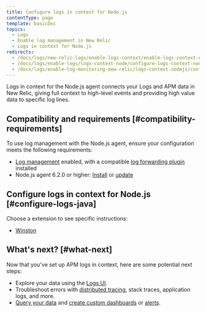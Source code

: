 ```yaml
---
title: Configure logs in context for Node.js
contentType: page
template: basicDoc
topics:
  - Logs
  - Enable log management in New Relic
  - Logs in context for Node.js
redirects:
  - /docs/logs/new-relic-logs/enable-logs-context/enable-logs-context-nodejs
  - /docs/logs/enable-logs/logs-context-node/configure-logs-context-node
  - /docs/logs/enable-log-monitoring-new-relic/logs-context-nodejs/configure-logs-context-nodejs
---
```


Logs in context for the Node.js agent connects your Logs and APM data in New Relic, giving full context to high-level events and providing high value data to specific log lines.

## Compatibility and requirements [#compatibility-requirements]

To use log management with the Node.js agent, ensure your configuration meets the following requirements:

* [Log management](/docs/introduction-new-relic-logs) enabled, with a compatible [log forwarding plugin](/docs/logs/enable-logs/enable-logs/enable-new-relic-logs#enable-logs) installed
* Node.js agent 6.2.0 or higher: [Install](/docs/agents/nodejs-agent/installation-configuration/install-nodejs-agent) or [update](/docs/agents/nodejs-agent/installation-configuration/update-nodejs-agent)

## Configure logs in context for Node.js [#configure-logs-java]

Choose a extension to see specific instructions:

* [Winston](/docs/logs/new-relic-logs/enable-logs-context/enable-logs-context-winston)

## What's next? [#what-next]

Now that you've set up APM logs in context, here are some potential next steps:

* Explore your data using the [Logs UI](/docs/explore-your-data-new-relic-logs-ui).
* Troubleshoot errors with [distributed tracing](/docs/understand-dependencies/distributed-tracing/get-started/introduction-distributed-tracing), stack traces, application logs, and more.
* [Query your data](/docs/using-new-relic/data/understand-data/query-new-relic-data) and [create custom dashboards](/docs/dashboards/new-relic-one-dashboards/get-started/introduction-new-relic-one-dashboards) or [alerts](/docs/alerts/new-relic-alerts/configuring-alert-policies/create-edit-or-find-alert-policy).
